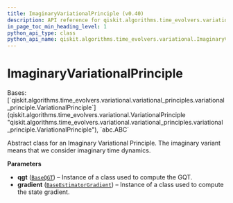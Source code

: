 ```yaml
---
title: ImaginaryVariationalPrinciple (v0.40)
description: API reference for qiskit.algorithms.time_evolvers.variational.ImaginaryVariationalPrinciple in qiskit v0.40
in_page_toc_min_heading_level: 1
python_api_type: class
python_api_name: qiskit.algorithms.time_evolvers.variational.ImaginaryVariationalPrinciple
---
```


# ImaginaryVariationalPrinciple

<Class id="qiskit.algorithms.time_evolvers.variational.ImaginaryVariationalPrinciple" isDedicatedPage={true} github="https://github.com/qiskit/qiskit/tree/stable/0.23/qiskit/algorithms/time_evolvers/variational/variational_principles/imaginary_variational_principle.py" signature="ImaginaryVariationalPrinciple(qgt, gradient)" modifiers="class">
  Bases: [`qiskit.algorithms.time_evolvers.variational.variational_principles.variational_principle.VariationalPrinciple`](qiskit.algorithms.time_evolvers.variational.VariationalPrinciple "qiskit.algorithms.time_evolvers.variational.variational_principles.variational_principle.VariationalPrinciple"), `abc.ABC`

  Abstract class for an Imaginary Variational Principle. The imaginary variant means that we consider imaginary time dynamics.

  **Parameters**

  *   **qgt** ([`BaseQGT`](qiskit.algorithms.gradients.BaseQGT "qiskit.algorithms.gradients.base_qgt.BaseQGT")) – Instance of a class used to compute the GQT.
  *   **gradient** ([`BaseEstimatorGradient`](qiskit.algorithms.gradients.BaseEstimatorGradient "qiskit.algorithms.gradients.base_estimator_gradient.BaseEstimatorGradient")) – Instance of a class used to compute the state gradient.
</Class>

